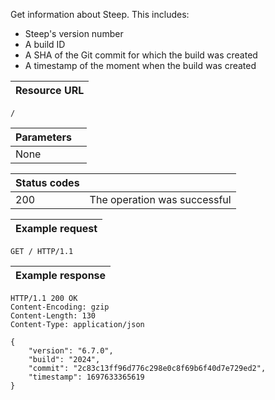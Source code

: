 Get information about Steep. This includes:

* Steep's version number
* A build ID
* A SHA of the Git commit for which the build was created
* A timestamp of the moment when the build was created

| Resource URL |
| ------------ |

```http
/
```

| Parameters   |                              |
| ------------ | ---------------------------- |
| None         |                              |

| Status codes |                              |
| ------------ | ---------------------------- |
| 200          | The operation was successful |

| Example request |
| --------------- |

```http
GET / HTTP/1.1
```

| Example response |
| ---------------- |

```http
HTTP/1.1 200 OK
Content-Encoding: gzip
Content-Length: 130
Content-Type: application/json

{
    "version": "6.7.0",
    "build": "2024",
    "commit": "2c83c13ff96d776c298e0c8f69b6f40d7e729ed2",
    "timestamp": 1697633365619
}
```
